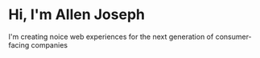 # Hi, I'm Allen Joseph

I'm creating noice web experiences for the next generation of consumer-facing companies
